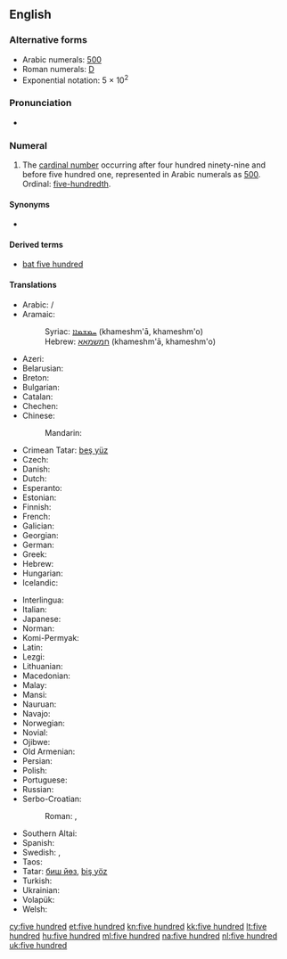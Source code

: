 ==English==

===Alternative forms===
* Arabic numerals: [[500]] {{qualifier|see for numerical forms in other scripts}}
* Roman numerals: [[D]]
* Exponential notation: 5 &times; 10<sup>2</sup>
<!-- Please add other numerical forms to the page for 500 instead of here. -->

===Pronunciation===
* {{a|UK|US}} {{IPA|/ˈfaɪv ˈhʌn.dɹəd/|/ˈfaɪv ˈhʌn.dɹɪd/|lang=en}}

===Numeral===
{{head|en|numeral|head=[[five]] [[hundred]]}}

# {{label|en|cardinal}} The [[cardinal number]] occurring after four hundred ninety-nine and before five hundred one, represented in Arabic numerals as [[500]]. Ordinal: [[five-hundredth]].

====Synonyms====
* {{symbolic|500}}

====Derived terms====
* [[bat five hundred]]

====Translations====
{{trans-top|cardinal number 500}}
* Arabic: {{t|ar|خُمْسُمِائَةٍ}} / {{t|ar|خَمْس مِائَة|tr=ḵams miʾa}}
* Aramaic:
*: Syriac: [[ܚܡܫܡܐܐ]] (khameshm'ā, khameshm'o) {{g|c}}
*: Hebrew: [[חמשמאא]] (khameshm'ā, khameshm'o) {{g|c}}
* Azeri: {{t|az|beş yüz}}
* Belarusian: {{t|be|пяцьсо́т|sc=Cyrl}}
* Breton: {{t|br|pemp-kant}}
* Bulgarian: {{t|bg|петстотин|sc=Cyrl}}
* Catalan: {{t+|ca|cinc-cents}}
* Chechen: {{t|ce|пхи бIе|tr=pxi bje}}
* Chinese:
*: Mandarin: {{t+|cmn|五百|tr=wǔ bǎi|sc=Hani}}
* Crimean Tatar: [[beş yüz#Crimean Tatar|beş yüz]]
* Czech: {{t+|cs|pět set}}
* Danish: {{t|da|fem hundrede|c}}
* Dutch: {{t+|nl|vijfhonderd|f}}
* Esperanto: {{t|eo|kvincent}}
* Estonian: {{t|et|viissada}}
* Finnish: {{t|fi|viisisataa}}
* French: {{t|fr|cinq cents|m}}
* Galician: {{t+|gl|quiñentos}}
* Georgian: {{t|ka|ხუთასი}}
* German: {{t+|de|fünfhundert|f}}
* Greek: {{t+|el|πεντακόσια}}
* Hebrew: {{t|he|חמש מאות|tr=khaméš meót}}
* Hungarian: {{t+|hu|ötszáz}}
* Icelandic: {{t|is|fimm hundruð}}
{{trans-mid}}
* Interlingua: {{t|ia|cinque centos}}
* Italian: {{t+|it|cinquecento|m}}
* Japanese: {{t|ja|五百|tr=go-hyaku}}
* Norman: {{t|nrf|chîn chents}}
* Komi-Permyak: {{t|koi|витсё}}
* Latin: {{t+|la|quīngentī}}
* Lezgi: {{t|lez|вад вишни|sc=Cyrl}}
* Lithuanian: {{t|lt|penki šimtai}}
* Macedonian: {{t|mk|петстотини|tr=petstótini}}
* Malay: {{t|ms|lima ratus}}
* Mansi: {{t|mns|атсāт}}
* Nauruan: {{t+|na|aijimower}}
* Navajo: {{t|nv|ashdladi neeznádiin}}
* Norwegian: {{t|no|fem hundre}}
* Novial: {{t|nov|sinksent}}
* Ojibwe: {{t|oj|naanwaak}}
* Old Armenian: {{t|xcl|հինգհարիւր}}
* Persian: {{t|fa|پانصد|tr=pânsad}}
* Polish: {{t+|pl|pięćset}}
* Portuguese: {{t+|pt|quinhentos}}
* Russian: {{t+|ru|пятьсо́т}}
* Serbo-Croatian:
*: Roman: {{t|sh|petsto}}, {{t|sh|pet stotina|f}}
* Southern Altai: {{t|alt|беш јӱс|tr=beş cüs}}
* Spanish: {{t+|es|quinientos}}
* Swedish: {{t+|sv|femhundra}}, {{t|sv|fem hundra}}
* Taos: {{t|twf|p’ą́nyuosǐeną}}
* Tatar: [[биш йөз#Tatar|биш йөз]], [[biş yöz#Tatar|biş yöz]]
* Turkish: {{t|tr|beş yüz}}
* Ukrainian: {{t+|uk|п'ятсо́т|sc=Cyrl}}
* Volapük: {{t+|vo|lultum}}
* Welsh: {{t+|cy|pum cant}}
{{trans-bottom}}

[[cy:five hundred]]
[[et:five hundred]]
[[kn:five hundred]]
[[kk:five hundred]]
[[lt:five hundred]]
[[hu:five hundred]]
[[ml:five hundred]]
[[na:five hundred]]
[[nl:five hundred]]
[[uk:five hundred]]